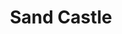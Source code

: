 ---
id: 2
title: Sand Castle 
imageUrl: https://gateway.pinata.cloud/ipfs/Qme6A1P7LxZNnxAAPuqhvACcGm4iJxqC1A9oRUMTt6GKGr
imageAlt: Sand Castle 
videoUrl: https://gateway.pinata.cloud/ipfs/Qma1G36jzm3dPzgzL4fF6yF5YYw1uH8KUEfYG2ufZGKVV5
CID: QmUfs8V3vS8Zg8TJD4eMscQ3VgnX9j4HgNSYZckLsGoNsE
collection: Messages From The Country
formattedPrice: 
---